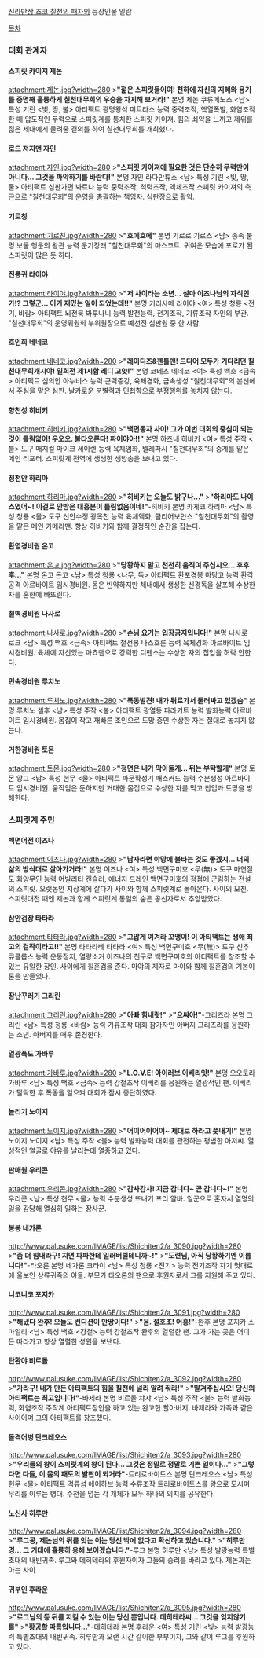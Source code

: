 [[신라만상 쵸코 칠천의 패자]]의 등장인물 일람

[[목차]]
=== 대회 관계자 ===
==== 스피릿 카이져 제논 ====
attachment:제논.jpg?width=280
>'''"젊은 스피릿들이여! 천하에 자신의 지혜와 용기를 증명해 훌륭하게 칠천대무회의 우승을 차지해 보거라!"'''
본명 제논 쿠류메노스 <남>
특성 기린 <빛, 땅, 불>
아티팩트 광명왕석 미트라스
능력 중력조작, 핵열폭발, 화염조작
한 때 압도적인 무력으로 스피릿계를 통치한 스피릿 카이져. 힘의 쇠약을 느끼고 제위를 젊은 세대에게 물려줄 결의를 하여 칠천대무회를 개최했다.
==== 로드 져지맨 자인 ====
attachment:자인.jpg?width=280
>'''"스피릿 카이져에 필요한 것은 단순히 무력만이 아니다... 그것을 파악하기를 바란다!"'''
본명 자인 라다만튜스 <남>
특성 기린 <빛, 땅, 물>
아티팩트 심판가면 봐르나
능력 중력조작, 척력조작, 액체조작
스피릿 카이져의 측근으로 "칠천대무회"의 운영을 총괄하는 책임자. 심판장으로 활약.
==== 기로칭 ====
attachment:기로친.jpg?width=280
>'''"호에호에"'''
본명 기로로 기로스 <남>
종족 불명
보물 행운의 왕관
능력 운기장래
"칠천대무회"의 마스코트. 귀여운 모습에 포로가 된 스피릿이 많은 듯 하다.
==== 진룡귀 라이야 ====
attachment:라이야.jpg?width=280
>'''"저 사이라는 소년... 설마 이즈나님의 자식인가!? 그렇군... 이거 재밌는 일이 되었는데!!"'''
본명 키리사메 라이야 <여>
특성 청룡 <전기, 바람>
아티팩트 뇌전북 봐루나니
능력 발전능력, 전기조작, 기류조작
자인의 부관. "칠천대무회"의 운영위원회 부위원장으로 예선전 심판원 중 한 사람.
==== 호인희 네네코 ====
attachment:네네코.jpg?width=280
>'''"레이디즈&젠틀맨! 드디어 모두가 기다리던 칠천대무회개시야! 일회전 제1시합 레디 고얏!"'''
본명 코테츠 네네코 <여>
특성 백호 <금속>
아티팩트 심의안 아누비스
능력 근력증강, 육체경화, 금속생성
"칠천대무회"의 본선에서 주심을 맡은 심판. 날카로운 분별력과 민첩함으로 부정행위를 놓치지 않는다.
==== 향천성 히비키 ====
attachment:히비키.jpg?width=280
>'''"백면동자 사이! 그가 이번 대회의 중심이 되는 것이 틀림없어! 우오오. 불타오른다! 파이야아!!"'''
본명 하츠네 히비키 <여>
특성 주작 <불>
도구 매지컬 마이크 세이렌
능력 육체염화, 텔레파시
"칠천대무회"의 중계를 맡은 메인 리포터. 스피릿계 전역에 생생한 생방송을 보내고 있다.
==== 정천안 하리마 ====
attachment:하리마.jpg?width=280
>'''"히비키는 오늘도 밝구나..."'''
>'''"하리마도 나이스였어~! 이걸로 안방은 대흥분이 틀림없음이네!"'''-히비키
본명 카게쿄 하리마 <남>
특성 청룡 <물>
도구 신안수정 광목천
능력 육체액화, 클리어보얀스
"칠천대무회"의 촬영을 맡은 메인 카메라맨. 항상 히비키와 함께 결정적인 순간을 잡는다.
==== 환영경비원 온고 ====
attachment:온고.jpg?width=280
>'''"당황하지 말고 천천히 움직여 주십시오... 후후후..."'''
본명 온고 돈고 <남>
특성 청룡 <나무, 독>
아티팩트 환포경봉 마탕고
능력 환각공격
아르바이트 임시경비원. 몸은 빈약하지만 체내에서 생성한 신경독을 살포해 수상한 자를 혼한에 빠뜨린다.
==== 철벽경비원 나사로 ====
attachment:나사로.jpg?width=280
>'''"손님 요기는 입장금지입니다!"'''
본명 나사로 로크 <남>
특성 백호 <금속>
아티팩트 철선봉 나스호룬
능력 육체경화
아르바이트 임시경비원. 육체에 자신있는 마쵸맨으로 강력한 디펜스는 수상한 자의 칩입을 허락 안한다.
==== 민속경비원 루치노 ====
attachment:루치노.jpg?width=280
>'''"폭동발견! 내가 뒤로가서 둘러싸고 있겠슴"'''
본명 루치노 셀후 <남>
특성 주작 <불>
아티팩트 광열등 파라키트
능력 발화능력
아르바이트 임시경비원. 몸집이 작고 재빠른 조인으로 도망 중인 수상한 자는 절대로 놓치지 않는다.
==== 거한경비원 토몬 ====
attachment:토몬.jpg?width=280
>'''"정면은 내가 막아둘게... 뒤는 부탁할게"'''
본명 토몬 앙그 <남>
특성 현무 <물>
아티팩트 파문확성기 패스커드
능력 수분생성
아르바이트 임시경비원. 움직임은 둔하지만 거대한 몸집으로 수상한 자를 막고 칩입과 도망을 방해한다.
=== 스피릿계 주민 ===
==== 백면어전 이즈나 ====
attachment:이즈나.jpg?width=280
>'''"남자라면 야망에 불타는 것도 좋겠지... 너의 삶의 방식대로 살아가거라!"'''
본명 이즈나 <여>
특성 백면구미호 <무(無)>
도구 마연절도 화양무인
능력 어빌리티 캔슬러, 에너지 드레인
백면구미호의 정점에 군림하는 전설의 스피릿. 오랫동안 지상계에 살다가 사이와 함께 스피릿계로 돌아온다. 사이의 모친. 스피릿대전 때엔 제논과 함께 스피릿계 통일의 숨은 공신자로서 추앙받았다.
==== 삼안검장 타타라 ====
attachment:타타라.jpg?width=280
>'''"고맙게 여겨라 꼬맹이! 이 아티팩트는 생애 최고의 걸작이라고!!"'''
본명 타타라베 타타라 <여>
특성 백면구미호 <무(無)>
도구 신추 큐클롭스
능력 운동정지, 열량소거
이즈나의 친구로 백면구미호의 아티팩트를 창조할 수 있는 유일한 장인. 사이에게 칠혼검을 준다. 마야의 제자로 마야와 함께 칠혼검의 기본이론을 만들었다.
==== 장난꾸러기 그리린 ====
attachment:그리린.jpg?width=280
>'''"아빠 힘내랏!"'''
>'''"으쌰아!"'''-그리즈라
본명 그리린 <남>
특성 청룡 <바람>
능력 기류조작
대회 참가자인 아버지 그리즈라를 응원하는 소년. 아버지를 매우 존경한다.
==== 열광폭도 가바루 ====
attachment:가바루.jpg?width=280
>'''"L.O.V.E! 아이러브 이베리잇!"'''
본명 오오토라 가바루 <남>
특성 백호 <금속>
능력 강철조작
이베리를 응원하는 열광적인 팬. 이베리가 탈락한 후 폭동을 일으켜 대회가 잠시 중단하였다.
==== 놀리기 노이지 ====
attachment:노이지.jpg?width=280
>'''"어이어이어이~ 제대로 하라고 풋내기!"'''
본명 노이지 노이지 <남>
특성 주작 <불>
능력 발화능력
대회를 관전하는 평범한 아저씨. 열성적인 얼굴로 야유를 날리는데 열중하고 있다.
==== 판매원 우리콘 ====
attachment:우리콘.jpg?width=280
>'''"감사감사! 지금 갑니다~ 곧 갑니다~!"'''
본명 우리콘 <남>
특성 현무 <물>
능력 수분생성
뜨내기 프리 알바. 일꾼으로 혼자서 열명의 일을 감당해 열심히 일하는 장사꾼.
==== 봉봉 네가론 ====
http://www.palusuke.com/IMAGE/list/Shichiten2/a_3090.jpg?width=280
>'''"좀 더 힘내라구! 지면 파파한테 일러버릴테니까~!"'''
>'''"도련님, 아직 당황하기엔 이릅니다!"'''-타오론
본명 네가론 크라이 <남>
특성 청룡 <전기>
능력 전기조작
자기 멋대로에 울보인 상류귀족의 아들. 부모가 타오론의 팬으로 후원자로서 그를 지원해 주고 있다.
==== 니코니코 포지카 ====
http://www.palusuke.com/IMAGE/list/Shichiten2/a_3091.jpg?width=280
>'''"해냈다 완후! 오늘도 컨디션이 만땅이다!"'''
>'''"음. 절호조! 어흥!"'''-완후
본명 포지카 스마일리 <남>
특성 백호 <강철>
능력 강철조작
완후의 열렬한 팬. 그가 가는 곳은 어디든 따라가고 항상 열렬한 성원을 보낸다.
==== 탄환야 비르돌 ====
http://www.palusuke.com/IMAGE/list/Shichiten2/a_3092.jpg?width=280
>'''"가라구! 내가 만든 아티팩트의 힘을 칠천에 널리 알려 줘라!"'''
>'''"맡겨주십시오! 당신의 아티팩트는 최고입니다!"'''-바제라
본명 비르돌 챠쟈 <남>
특성 주작 <불>
능력 발화능력, 화염조작
주작계 아티팩트장인을 하고 있는 완고한 할아버지. 바제라와 가족과 같은 사이이며 그의 아티팩트를 창조했다.
==== 돌격어병 단크레오스 ====
http://www.palusuke.com/IMAGE/list/Shichiten2/a_3093.jpg?width=280
>'''"우리들의 왕이 스피릿계의 왕이 된다... 그것은 정말로 정말로 기쁜 일이다..."'''
>'''"그렇다면 다들, 이 몸의 패도의 발판이 되거라"'''-트리로바이토스
본명 단크레오스 <남>
특성 현무 <물>
아티팩트 격류섬 에이하브
능력 수류조작
트리로바이토스를 왕으로 모시며 무리를 이루는 병대. 수천을 넘는 각 개체가 모두 하나의 의지를 공유한다.
==== 노신사 히루만 ====
http://www.palusuke.com/IMAGE/list/Shichiten2/a_3094.jpg?width=280
>'''"루그공, 제논님의 뒤를 잇는 이는 당신 밖에 없다고 확신하고 있습니다."'''
>'''"히루만경... 그 기대에 휼륭히 응해 보이겠습니다."'''-루그
본명 히루만 <남>
특성 발광능력
특별초대의 내빈귀족. 루그와 데히테라의 후원자이자 그들의 승리를 바라고 있다. 제논과는 아는 사이.
==== 귀부인 후라운 ====
http://www.palusuke.com/IMAGE/list/Shichiten2/a_3095.jpg?width=280
>'''"로그님의 등 뒤를 지킬 수 있는 이는 당신 뿐입니다. 데히테라씨... 그것을 잊지않기를"'''
>'''"황공할 따름입니다..."'''-데히테라
본명 후라운 <여>
특성 기린 <빛>
능력 발광능력
특별초대의 내빈귀족. 히루만과 오랜 시간 같이한 부부이자, 그와 같이 루그를 후원하고 있다.


